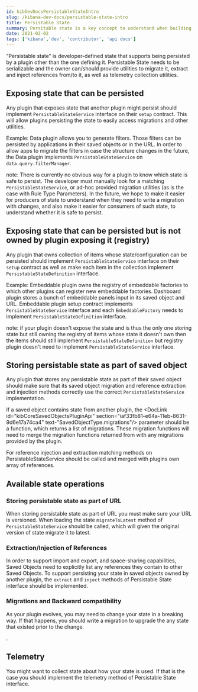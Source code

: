 ```yaml
---
id: kibDevDocsPersistableStateIntro
slug: /kibana-dev-docs/persistable-state-intro
title: Persistable State
summary: Persitable state is a key concept to understand when building a Kibana plugin.
date: 2021-02-02
tags: ['kibana','dev', 'contributor', 'api docs']
---
```


 “Persistable state” is developer-defined state that supports being persisted by a plugin other than the one defining it. Persistable State needs to be serializable and the owner can/should provide utilities to migrate it, extract and inject references from/to it, as well as telemetry collection utilities.
 
## Exposing state that can be persisted

Any plugin that exposes state that another plugin might persist should implement `PersistableStateService` interface on their `setup` contract. This will allow plugins persisting the state to easily access migrations and other utilities.

Example: Data plugin allows you to generate filters. Those filters can be persisted by applications in their saved 
objects or in the URL. In order to allow apps to migrate the filters in case the structure changes in the future, the Data plugin implements `PersistableStateService` on `data.query.filterManager`.

note: There is currently no obvious way for a plugin to know which state is safe to persist. The developer must manually look for a matching `PersistableStateService`, or ad-hoc provided migration utilities (as is the case with Rule Type Parameters).
In the future, we hope to make it easier for producers of state to understand when they need to write a migration with changes, and also make it easier for consumers of such state, to understand whether it is safe to persist.

## Exposing state that can be persisted but is not owned by plugin exposing it (registry)

Any plugin that owns collection of items whose state/configuration can be persisted should implement `PersistableStateService`
interface on their `setup` contract as well as make each item in the collection implement `PersistableStateDefinition` interface.

Example: Embeddable plugin owns the registry of embeddable factories to which other plugins can register new embeddable factories. Dashboard plugin
stores a bunch of embeddable panels input in its saved object and URL. Embeddable plugin setup contract implements `PersistableStateService`
interface and each `EmbeddableFactory`  needs to implement `PersistableStateDefinition` interface.

note: if your plugin doesn't expose the state and is thus the only one storing state but still owning the registry
of items whose state it doesn't own then the items should still implement `PersistableStateDefinition` but registry
plugin doesn't need to implement `PersistableStateService` interface.

## Storing persistable state as part of saved object

Any plugin that stores any persistable state as part of their saved object should make sure that its saved object migration 
and reference extraction and injection methods correctly use the correct `PersistableStateService` implementation.

If a saved object contains state from another plugin, the <DocLink id="kibCoreSavedObjectsPluginApi" section="iaf33fb81-e64a-11eb-8631-9d6e17a74ca4" text-"SavedObjectType.migrations"/> parameter should be a function, which returns a list of migrations. 
 These migration functions will need to merge the migration functions returned from with any migrations provided by the plugin.

For reference injection and extraction matching methods on PersistableStateService should be called and merged with plugins own array of references.

## Available state operations

### Storing persistable state as part of URL

When storing persistable state as part of URL you must make sure your URL is versioned. When loading the state `migrateToLatest` method
of `PersistableStateService` should be called, which will given the original version of state migrate it to latest.

 
### Extraction/Injection of References

In order to support import and export, and space-sharing capabilities, Saved Objects need to explicitly list any references they contain to other Saved Objects.
To support persisting your state in saved objects owned by another plugin, the `extract` and `inject` methods of Persistable State interface should be implemented.

<DocLink id="kibDevTutorialSavedObject" section="references" text="Learn how to define Saved Object references"/>

### Migrations and Backward compatibility

As your plugin evolves, you may need to change your state in a breaking way. If that happens, you should write a migration to upgrade the any state that existed prior to the change.

<DocLink id="kibDevTutorialSavedObject" section="migrations" text="How to write a migration"/>.

## Telemetry

You might want to collect state about how your state is used. If that is the case you should implement the telemetry method of Persistable State interface.

